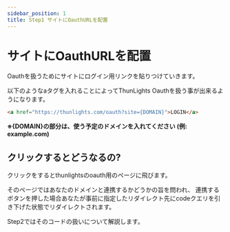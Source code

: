 ```yaml
---
sidebar_position: 1
title: Step1 サイトにOauthURLを配置
---
```


# サイトにOauthURLを配置

Oauthを扱うためにサイトにログイン用リンクを貼りつけていきます。

以下のようなaタグを入れることによってThunLights Oauthを扱う事が出来るようになります。
```html
<a href="https://thunlights.com/oauth?site={DOMAIN}">LOGIN</a>
```

**※\{DOMAIN\}の部分は、使う予定のドメインを入れてください (例: example.com)**

## クリックするとどうなるの?

クリックをするとthunlightsのoauth用のページに飛びます。

そのページではあなたのドメインと連携するかどうかの旨を問われ、
連携するボタンを押した場合あなたが事前に指定したリダイレクト先にcodeクエリを引き下げた状態でリダイレクトされます。

Step2ではそのコードの扱いについて解説します。
